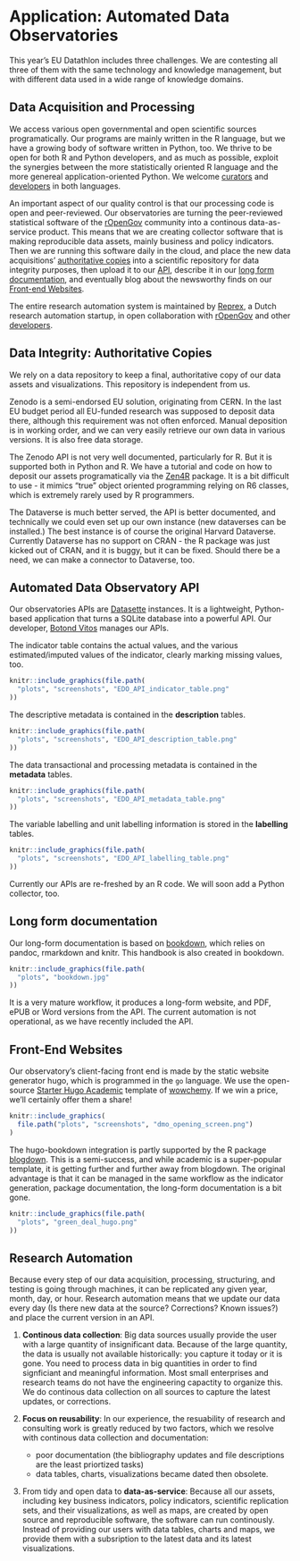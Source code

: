 # Application: Automated Data Observatories {#app}

This year's EU Datathlon includes three challenges.  We are contesting all three of them with the same technology and knowledge management, but with different data used in a wide range of knowledge domains.

## Data Acquisition and Processing

We access various open governmental and open scientific sources programatically.  Our programs are mainly written in the R language, but we have a growing body of software written in Python, too. We thrive to be open for both R and Python developers, and as much as possible, exploit the synergies between the more statistically oriented R language and the more genereal application-oriented Python.  We welcome [curators](https://economy.dataobservatory.eu/authors/curator/) and [developers](https://greendeal.dataobservatory.eu/authors/developer/) in both languages.

An important aspect of our quality control is that our processing code is open and peer-reviewed. Our observatories are turning the peer-reviewed statistical software of the [rOpenGov](http://ropengov.org/) community into a continous data-as-service product. This means that we are creating collector software that is making reproducible data assets, mainly business and policy indicators. Then we are running this software daily in the cloud, and place the new data acquisitions' [authoritative copies](#zenodo) into a scientific repository for data integrity purposes, then upload it to our [API](#api), describe it in our [long form documentation](#bookdown), and eventually blog about the newsworthy finds on our [Front-end Websites](#hugo).

The entire research automation system is maintained by [Reprex](https://reprex.nl/), a Dutch research automation startup, in open collaboration with [rOpenGov](http://ropengov.org/) and other [developers](https://greendeal.dataobservatory.eu/#contributors).

## Data Integrity: Authoritative Copies {#zenodo}

We rely on a data repository to keep a final, authoritative copy of our data assets and visualizations.  This repository is independent from us. 

Zenodo is a semi-endorsed EU solution, originating from CERN. In the last EU budget period all EU-funded research was supposed to deposit data there, although this requirement was not often enforced. Manual deposition is in working order, and we can very easily retrieve our own data in various versions. It is also free data storage. 

The Zenodo API is not very well documented, particularly for R.  But it is supported both in Python and R. We have a tutorial and code on how to deposit our assets programatically via the [Zen4R](https://github.com/eblondel/zen4R/wiki) package.  It is a bit difficult to use - it mimics "true" object oriented programming relying on R6 classes, which is extremely rarely used by R programmers.

The Dataverse is much better served, the API is better documented, and technically we could even set up our own instance (new dataverses can be installed.)  The best instance is of course the original Harvard Dataverse. Currently Dataverse has no support on CRAN - the R package was just kicked out of CRAN, and it is buggy, but it can be fixed. Should there be a need, we can make a connector to Dataverse, too.

## Automated Data Observatory API {#api}

Our observatories APIs are [Datasette](https://datasette.io/) instances. It is a lightweight, Python-based application that turns a SQLite database into a powerful API. Our developer, [Botond Vitos](https://music.dataobservatory.eu/author/botond-vitos/) manages our APIs.

The indicator table contains the actual values, and the various estimated/imputed values of the indicator, clearly marking missing values, too.

```r
knitr::include_graphics(file.path(
  "plots", "screenshots", "EDO_API_indicator_table.png"
))
```

The descriptive metadata is contained in the **description** tables. 

```r
knitr::include_graphics(file.path(
  "plots", "screenshots", "EDO_API_description_table.png"
))
```

The data transactional and processing metadata is contained in the **metadata** tables. 


```r
knitr::include_graphics(file.path(
  "plots", "screenshots", "EDO_API_metadata_table.png"
))
```

The variable labelling and unit labelling information is stored in the  **labelling** tables. 

```r
knitr::include_graphics(file.path(
  "plots", "screenshots", "EDO_API_labelling_table.png"
))
```

Currently our APIs are re-freshed by an R code. We will soon add a Python collector, too.

## Long form documentation {#bookdown}

Our long-form documentation is based on [bookdown](https://bookdown.org/yihui/bookdown/), which relies on pandoc, rmarkdown and knitr. This handbook is also created in bookdown.

```r
knitr::include_graphics(file.path(
  "plots", "bookdown.jpg"
))
```

It is a very mature workflow, it produces a long-form website, and PDF, ePUB or Word versions from the API. The current automation is not operational, as we have recently included the API.


## Front-End Websites {#hugo}

Our observatory's client-facing front end is made by the static website generator hugo, which is programmed in the `go` language. We use the open-source [Starter Hugo Academic](https://github.com/wowchemy/starter-hugo-academic) template of [wowchemy](https://wowchemy.com/docs/getting-started/page-builder/). If we win a price, we'll certainly offer them a share!

```r
knitr::include_graphics(
  file.path("plots", "screenshots", "dmo_opening_screen.png")
)
```

The hugo-bookdown integration is partly supported by the R package [blogdown](https://bookdown.org/yihui/blogdown/). This is a semi-success, and while academic is a super-popular template, it is getting further and further away from blogdown.  The original advantage is that it can be managed in the same workflow as the indicator generation, package documentation, the long-form documentation is a bit gone. 

```r
knitr::include_graphics(file.path(
  "plots", "green_deal_hugo.png"
))
```



## Research Automation {#research-automation}

Because every step of our data acquisition, processing, structuring, and testing is going through machines, it can be replicated any given year, month, day, or hour.  Research automation means that we update our data every day (Is there new data at the source? Corrections? Known issues?) and place the current version in an API.  

1. **Continous data collection**:  Big data sources usually provide the user with a large quantity of insignificant data. Because of the large quantity, the data is usually not available historically: you capture it today or it is gone. You need to process data in big quantities in order to find signficiant and meaningful information. Most small enterprises and research teams do not have the engineering capactity to organize this. We do continous data collection on all sources to capture the latest updates, or corrections.

2. **Focus on reusability**:  In our experience, the resuability of research and consulting work is greatly reduced by two factors, which we resolve with continous data collection and documentation: 
   - poor documentation (the bibliography updates and file descriptions are the least priortized tasks)
   - data tables, charts, visualizations became dated then obsolete.
   
3. From tidy and open data to **data-as-service**: Because all our assets, including key business indicators, policy indicators, scientific replication sets, and their visualizations, as well as maps, are created by open source and reproducible software, the software can run continously. Instead of providing our users with data tables, charts and maps, we provide them with a subsription to the latest data and its latest visualizations.

